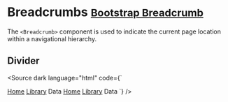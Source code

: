 
<Meta title="Components/Breadcrumbs" />

# Breadcrumbs <small class="bootstrap-docs">[Bootstrap Breadcrumb](https://getbootstrap.com/docs/5.3/components/breadcrumb/)</small>

The `<Breadcrumb>` component is used to indicate the current page location within a navigational hierarchy.

<Canvas>
  <Story of={BreadcrumbStories.Basic} />
</Canvas>

<Controls of={BreadcrumbStories.Basic} />

## Divider
<Canvas withSource="none">
  <Story of={BreadcrumbStories.Divider} />
</Canvas>

<Source dark language="html" code={`
<script lang="ts">
</script>

<Breadcrumb divider="・">
  <BreadcrumbItem>
    <a href="#home">Home</a>
  </BreadcrumbItem>
  <BreadcrumbItem>
    <a href="#library">Library</a>
  </BreadcrumbItem>
  <BreadcrumbItem active>Data</BreadcrumbItem>
</Breadcrumb>

<Breadcrumb divider="⟫">
  <BreadcrumbItem>
    <a href="#home">Home</a>
  </BreadcrumbItem>
  <BreadcrumbItem>
    <a href="#library">Library</a>
  </BreadcrumbItem>
  <BreadcrumbItem active>Data</BreadcrumbItem>
</Breadcrumb>
`} />
